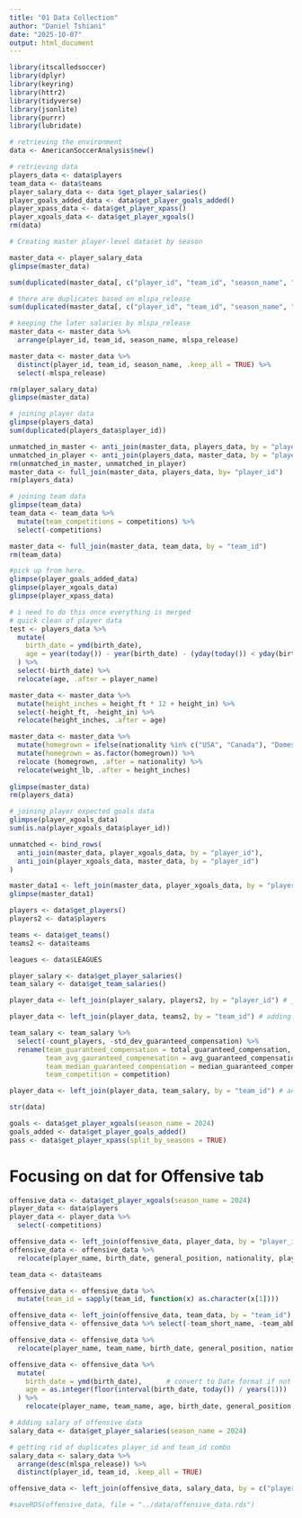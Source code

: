 ```yaml
---
title: "01 Data Collection"
author: "Daniel Tshiani"
date: "2025-10-07"
output: html_document
---
```


```r
library(itscalledsoccer)
library(dplyr)
library(keyring)
library(httr2)
library(tidyverse)
library(jsonlite)
library(purrr)
library(lubridate)
```

```r
# retrieving the environment
data <- AmericanSoccerAnalysis$new()
```


```r
# retrieving data
players_data <- data$players
team_data <- data$teams
player_salary_data <- data $get_player_salaries()
player_goals_added_data <- data$get_player_goals_added()
player_xpass_data <- data$get_player_xpass()
player_xgoals_data <- data$get_player_xgoals()
rm(data)
```

```r
# Creating master player-level dataset by season

master_data <- player_salary_data
glimpse(master_data)
```

```r
sum(duplicated(master_data[, c("player_id", "team_id", "season_name", "base_salary", "guaranteed_compensation", "competition")]))

# there are duplicates based on mlspa_release
sum(duplicated(master_data[, c("player_id", "team_id", "season_name", "mlspa_release")]))

# keeping the later salaries by mlspa_release
master_data <- master_data %>%
  arrange(player_id, team_id, season_name, mlspa_release)

master_data <- master_data %>%
  distinct(player_id, team_id, season_name, .keep_all = TRUE) %>%
  select(-mlspa_release)

rm(player_salary_data)
glimpse(master_data)
```


```r
# joining player data
glimpse(players_data)
sum(duplicated(players_data$player_id))
```
```r
unmatched_in_master <- anti_join(master_data, players_data, by = "player_id") # everyone is the master data appears in player data
unmatched_in_player <- anti_join(players_data, master_data, by = "player_id") # there are players in the player data who arent in the master. regardless in the end i want all the players so i'll keep them and only dropped them during model training.
rm(unmatched_in_master, unmatched_in_player)
master_data <- full_join(master_data, players_data, by= "player_id")
rm(players_data)
```

```r
# joining team data
glimpse(team_data)
team_data <- team_data %>%
  mutate(team_competitions = competitions) %>%
  select(-competitions)

master_data <- full_join(master_data, team_data, by = "team_id")
rm(team_data)
```

```r
#pick up from here.
glimpse(player_goals_added_data)
glimpse(player_xgoals_data)
glimpse(player_xpass_data)
```



```r
# i need to do this once everything is merged
# quick clean of player data
test <- players_data %>%
  mutate(
    birth_date = ymd(birth_date),
    age = year(today()) - year(birth_date) - (yday(today()) < yday(birth_date))
  ) %>%
  select(-birth_date) %>%
  relocate(age, .after = player_name)

master_data <- master_data %>%
  mutate(height_inches = height_ft * 12 + height_in) %>%
  select(-height_ft, -height_in) %>%
  relocate(height_inches, .after = age)

master_data <- master_data %>%
  mutate(homegrown = ifelse(nationality %in% c("USA", "Canada"), "Domestic", "Foreign")) %>%
  mutate(homegrown = as.factor(homegrown)) %>%
  relocate (homegrown, .after = nationality) %>%
  relocate(weight_lb, .after = height_inches)
  
glimpse(master_data)
rm(players_data)
```

```r
# joining player expected goals data
glimpse(player_xgoals_data)
sum(is.na(player_xgoals_data$player_id))
```
```r
unmatched <- bind_rows(
  anti_join(master_data, player_xgoals_data, by = "player_id"),
  anti_join(player_xgoals_data, master_data, by = "player_id")
)
```


```r
master_data1 <- left_join(master_data, player_xgoals_data, by = "player_id")
glimpse(master_data1)
```





```r
players <- data$get_players()
players2 <- data$players

teams <- data$get_teams()
teams2 <- data$teams

leagues <- data$LEAGUES

player_salary <- data$get_player_salaries()
team_salary <- data$get_team_salaries()


```

```r
player_data <- left_join(player_salary, players2, by = "player_id") # joining player and salary data at the season/salary level

player_data <- left_join(player_data, teams2, by = "team_id") # adding team names to the data
```

```r
team_salary <- team_salary %>%
  select(-count_players, -std_dev_guaranteed_compensation) %>%
  rename(team_guaranteed_compensation = total_guaranteed_compensation,
         team_avg_gauranteed_compenesation = avg_guaranteed_compensation,
         team_median_guaranteed_compensation = median_guaranteed_compensation,
         team_competition = competition)

player_data <- left_join(player_data, team_salary, by = "team_id") # adding team salary data
```

```r
str(data)
```

```r
goals <- data$get_player_xgoals(season_name = 2024)
goals_added <- data$get_player_goals_added()
pass <- data$get_player_xpass(split_by_seasons = TRUE)
```

# Focusing on dat for Offensive tab

```r
offensive_data <- data$get_player_xgoals(season_name = 2024)
player_data <- data$players
player_data <- player_data %>%
  select(-competitions)

offensive_data <- left_join(offensive_data, player_data, by = "player_id")
offensive_data <- offensive_data %>%
  relocate(player_name, birth_date, general_position, nationality, player_id, team_id)

team_data <- data$teams

offensive_data <- offensive_data %>%
  mutate(team_id = sapply(team_id, function(x) as.character(x[1])))

offensive_data <- left_join(offensive_data, team_data, by = "team_id")
offensive_data <- offensive_data %>% select(-team_short_name, -team_abbreviation)

offensive_data <- offensive_data %>%
  relocate(player_name, team_name, birth_date, general_position, nationality, player_id, team_id)
```


```r
offensive_data <- offensive_data %>%
  mutate(
    birth_date = ymd(birth_date),      # convert to Date format if not already
    age = as.integer(floor(interval(birth_date, today()) / years(1)))
  ) %>%
    relocate(player_name, team_name, age, birth_date, general_position, nationality)
```

```r
# Adding salary of offensive data
salary_data <- data$get_player_salaries(season_name = 2024)

# getting rid of duplicates player_id and team_id combo
salary_data <- salary_data %>%
  arrange(desc(mlspa_release)) %>%
  distinct(player_id, team_id, .keep_all = TRUE)

offensive_data <- left_join(offensive_data, salary_data, by = c("player_id", "team_id"))
```


```r
#saveRDS(offensive_data, file = "../data/offensive_data.rds")
```



